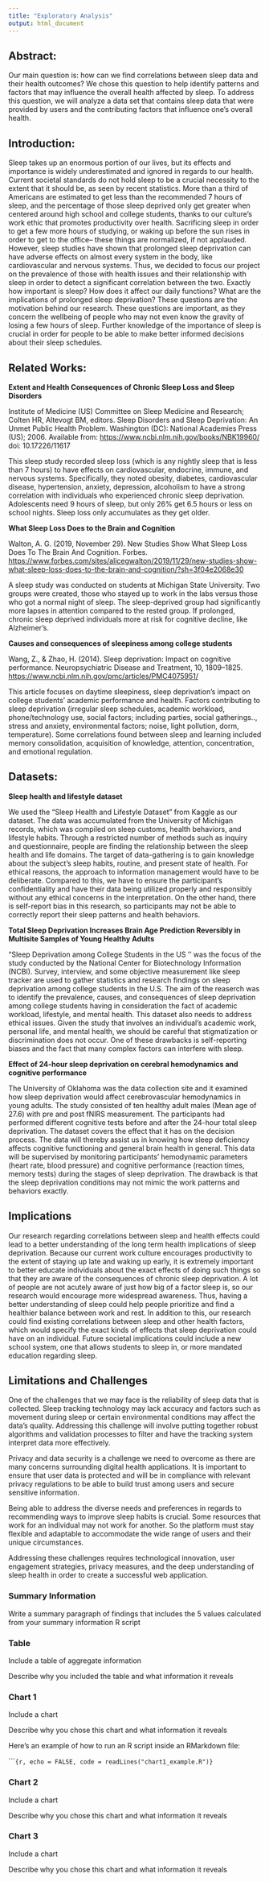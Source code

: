```yaml
---
title: "Exploratory Analysis"
output: html_document
---
```


## Abstract:

Our main question is: how can we find correlations between sleep data and their health outcomes? We chose this question to help identify patterns and factors that may influence the overall health affected by sleep. To address this question, we will analyze a data set that contains sleep data that were provided by users and the contributing factors that influence one's overall health.

## Introduction:

Sleep takes up an enormous portion of our lives, but its effects and importance is widely underestimated and ignored in regards to our health. Current societal standards do not hold sleep to be a crucial necessity to the extent that it should be, as seen by recent statistics. More than a third of Americans are estimated to get less than the recommended 7 hours of sleep, and the percentage of those sleep deprived only get greater when centered around high school and college students, thanks to our culture’s work ethic that promotes productivity over health. Sacrificing sleep in order to get a few more hours of studying, or waking up before the sun rises in order to get to the office– these things are normalized, if not applauded. However, sleep studies have shown that prolonged sleep deprivation can have adverse effects on almost every system in the body, like cardiovascular and nervous systems. Thus, we decided to focus our project on the prevalence of those with health issues and their relationship with sleep in order to detect a significant correlation between the two. Exactly how important is sleep? How does it affect our daily functions? What are the implications of prolonged sleep deprivation? These questions are the motivation behind our research. These questions are important, as they concern the wellbeing of people who may not even know the gravity of losing a few hours of sleep. Further knowledge of the importance of sleep is crucial in order for people to be able to make better informed decisions about their sleep schedules.

## Related Works:

**Extent and Health Consequences of Chronic Sleep Loss and Sleep Disorders**

Institute of Medicine (US) Committee on Sleep Medicine and Research; Colten HR, Altevogt BM, editors. Sleep Disorders and Sleep Deprivation: An Unmet Public Health Problem. Washington (DC): National Academies Press (US); 2006. Available from: <https://www.ncbi.nlm.nih.gov/books/NBK19960/> doi: 10.17226/11617

This sleep study recorded sleep loss (which is any nightly sleep that is less than 7 hours) to have effects on cardiovascular, endocrine, immune, and nervous systems. Specifically, they noted obesity, diabetes, cardiovascular disease, hypertension, anxiety, depression, alcoholism to have a strong correlation with individuals who experienced chronic sleep deprivation. Adolescents need 9 hours of sleep, but only 26% get 6.5 hours or less on school nights. Sleep loss only accumulates as they get older.

**What Sleep Loss Does to the Brain and Cognition**

Walton, A. G. (2019, November 29). New Studies Show What Sleep Loss Does To The Brain And Cognition. Forbes. <https://www.forbes.com/sites/alicegwalton/2019/11/29/new-studies-show-what-sleep-loss-does-to-the-brain-and-cognition/?sh=3f04e2068e30>

A sleep study was conducted on students at Michigan State University. Two groups were created, those who stayed up to work in the labs versus those who got a normal night of sleep. The sleep-deprived group had significantly more lapses in attention compared to the rested group. If prolonged, chronic sleep deprived individuals more at risk for cognitive decline, like Alzheimer’s.

**Causes and consequences of sleepiness among college students**

Wang, Z., & Zhao, H. (2014). Sleep deprivation: Impact on cognitive performance. Neuropsychiatric Disease and Treatment, 10, 1809–1825. <https://www.ncbi.nlm.nih.gov/pmc/articles/PMC4075951/>

This article focuses on daytime sleepiness, sleep deprivation’s impact on college students’ academic performance and health. Factors contributing to sleep deprivation (irregular sleep schedules, academic workload, phone/technology use, social factors; including parties, social gatherings.., stress and anxiety, environmental factors; noise, light pollution, dorm, temperature). Some correlations found between sleep and learning included memory consolidation, acquisition of knowledge, attention, concentration, and emotional regulation.

## Datasets:

**Sleep health and lifestyle dataset**

We used the "Sleep Health and Lifestyle Dataset" from Kaggle as our dataset. The data was accumulated from the University of Michigan records, which was compiled on sleep customs, health behaviors, and lifestyle habits. Through a restricted number of methods such as inquiry and questionnaire, people are finding the relationship between the sleep health and life domains. The target of data-gathering is to gain knowledge about the subject's sleep habits, routine, and present state of health. For ethical reasons, the approach to information management would have to be deliberate. Compared to this, we have to ensure the participant’s confidentiality and have their data being utilized properly and responsibly without any ethical concerns in the interpretation. On the other hand, there is self-report bias in this research, so participants may not be able to correctly report their sleep patterns and health behaviors.

**Total Sleep Deprivation Increases Brain Age Prediction Reversibly in Multisite Samples of Young Healthy Adults**

“Sleep Deprivation among College Students in the US '' was the focus of the study conducted by the National Center for Biotechnology Information (NCBI). Survey, interview, and some objective measurement like sleep tracker are used to gather statistics and research findings on sleep deprivation among college students in the U.S. The aim of the reaserch was to identify the prevalence, causes, and consequences of sleep deprivation among college students having in consideration the fact of academic workload, lifestyle, and mental health. This dataset also needs to address ethical issues. Given the study that involves an individual's academic work, personal life, and mental health, we should be careful that stigmatization or discrimination does not occur. One of these drawbacks is self-reporting biases and the fact that many complex factors can interfere with sleep.

**Effect of 24-hour sleep deprivation on cerebral hemodynamics and cognitive performance**

The University of Oklahoma was the data collection site and it examined how sleep deprivation would affect cerebrovascular hemodynamics in young adults. The study consisted of ten healthy adult males (Mean age of 27.6) with pre and post fNIRS measurement. The participants had performed different cognitive tests before and after the 24-hour total sleep deprivation. The dataset covers the effect that it has on the decision process. The data will thereby assist us in knowing how sleep deficiency affects cognitive functioning and general brain health in general. This data will be supervised by monitoring participants' hemodynamic parameters (heart rate, blood pressure) and cognitive performance (reaction times, memory tests) during the stages of sleep deprivation. The drawback is that the sleep deprivation conditions may not mimic the work patterns and behaviors exactly.

## Implications

Our research regarding correlations between sleep and health effects could lead to a better understanding of the long term health implications of sleep deprivation. Because our current work culture encourages productivity to the extent of staying up late and waking up early, it is extremely important to better educate individuals about the exact effects of doing such things so that they are aware of the consequences of chronic sleep deprivation. A lot of people are not acutely aware of just how big of a factor sleep is, so our research would encourage more widespread awareness. Thus, having a better understanding of sleep could help people prioritize and find a healthier balance between work and rest. In addition to this, our research could find existing correlations between sleep and other health factors, which would specify the exact kinds of effects that sleep deprivation could have on an individual. Future societal implications could include a new school system, one that allows students to sleep in, or more mandated education regarding sleep.

## Limitations and Challenges

One of the challenges that we may face is the reliability of sleep data that is collected. Sleep tracking technology may lack accuracy and factors such as movement during sleep or certain environmental conditions may affect the data’s quality. Addressing this challenge will involve putting together robust algorithms and validation processes to filter and have the tracking system interpret data more effectively. 

Privacy and data security is a challenge we need to overcome as there are many concerns surrounding digital health applications. It is important to ensure that user data is protected and will be in compliance with relevant privacy regulations to be able to build trust among users and secure sensitive information. 

Being able to address the diverse needs and preferences in regards to recommending ways to improve sleep habits is crucial. Some resources that work for an individual may not work for another. So the platform must stay flexible and adaptable to accommodate the wide range of users and their unique circumstances. 

Addressing these challenges requires technological innovation, user engagement strategies, privacy measures, and the deep understanding of sleep health in order to create a successful web application. 

### Summary Information

Write a summary paragraph of findings that includes the 5 values calculated from your summary information R script

### Table

Include a table of aggregate information

Describe why you included the table and what information it reveals

### Chart 1

Include a chart

Describe why you chose this chart and what information it reveals

Here's an example of how to run an R script inside an RMarkdown file:

\`\`\``{r, echo = FALSE, code = readLines("chart1_example.R")}`

### Chart 2

Include a chart

Describe why you chose this chart and what information it reveals

### Chart 3

Include a chart

Describe why you chose this chart and what information it reveals
